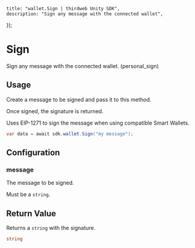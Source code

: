 
	title: "wallet.Sign | thirdweb Unity SDK",
	description: "Sign any message with the connected wallet",
});

# Sign

Sign any message with the connected wallet. (personal_sign)

## Usage

Create a message to be signed and pass it to this method.

Once signed, the signature is returned.

Uses EIP-1271 to sign the message when using compatible Smart Wallets.

```csharp
var data = await sdk.wallet.Sign("my message");
```

## Configuration

### message

The message to be signed.

Must be a `string`.

## Return Value

Returns a `string` with the signature.

```csharp
string
```
